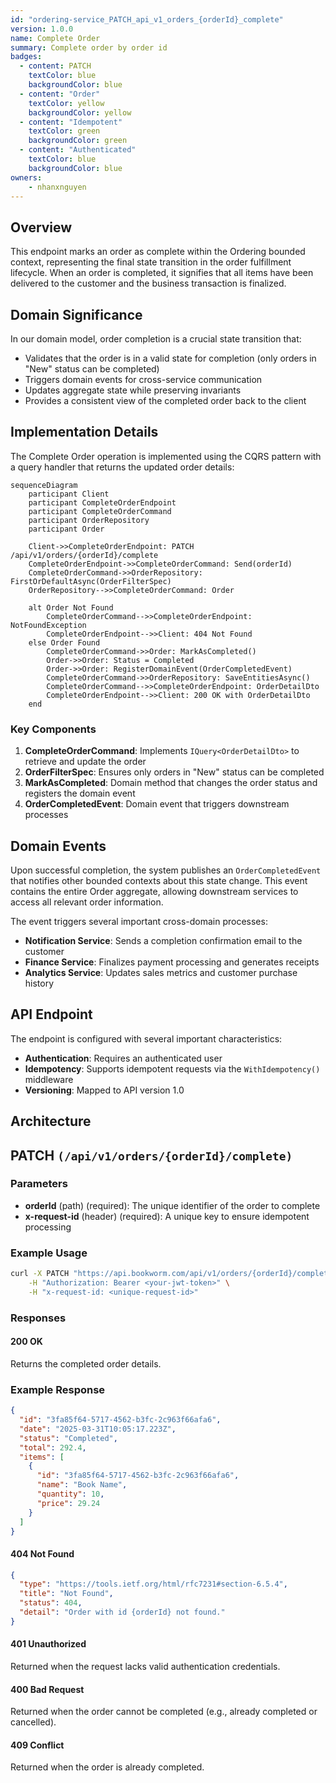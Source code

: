 ```yaml
---
id: "ordering-service_PATCH_api_v1_orders_{orderId}_complete"
version: 1.0.0
name: Complete Order
summary: Complete order by order id
badges:
  - content: PATCH
    textColor: blue
    backgroundColor: blue
  - content: "Order"
    textColor: yellow
    backgroundColor: yellow
  - content: "Idempotent"
    textColor: green
    backgroundColor: green
  - content: "Authenticated"
    textColor: blue
    backgroundColor: blue
owners:
    - nhanxnguyen
---
```


## Overview

This endpoint marks an order as complete within the Ordering bounded context, representing the final state transition in the order fulfillment lifecycle. When an order is completed, it signifies that all items have been delivered to the customer and the business transaction is finalized.

## Domain Significance

In our domain model, order completion is a crucial state transition that:

- Validates that the order is in a valid state for completion (only orders in "New" status can be completed)
- Triggers domain events for cross-service communication
- Updates aggregate state while preserving invariants
- Provides a consistent view of the completed order back to the client

## Implementation Details

The Complete Order operation is implemented using the CQRS pattern with a query handler that returns the updated order details:

```mermaid
sequenceDiagram
    participant Client
    participant CompleteOrderEndpoint
    participant CompleteOrderCommand
    participant OrderRepository
    participant Order
    
    Client->>CompleteOrderEndpoint: PATCH /api/v1/orders/{orderId}/complete
    CompleteOrderEndpoint->>CompleteOrderCommand: Send(orderId)
    CompleteOrderCommand->>OrderRepository: FirstOrDefaultAsync(OrderFilterSpec)
    OrderRepository-->>CompleteOrderCommand: Order
    
    alt Order Not Found
        CompleteOrderCommand-->>CompleteOrderEndpoint: NotFoundException
        CompleteOrderEndpoint-->>Client: 404 Not Found
    else Order Found
        CompleteOrderCommand->>Order: MarkAsCompleted()
        Order->>Order: Status = Completed
        Order->>Order: RegisterDomainEvent(OrderCompletedEvent)
        CompleteOrderCommand->>OrderRepository: SaveEntitiesAsync()
        CompleteOrderCommand-->>CompleteOrderEndpoint: OrderDetailDto
        CompleteOrderEndpoint-->>Client: 200 OK with OrderDetailDto
    end
```

### Key Components

1. **CompleteOrderCommand**: Implements `IQuery<OrderDetailDto>` to retrieve and update the order
2. **OrderFilterSpec**: Ensures only orders in "New" status can be completed
3. **MarkAsCompleted**: Domain method that changes the order status and registers the domain event
4. **OrderCompletedEvent**: Domain event that triggers downstream processes

## Domain Events

Upon successful completion, the system publishes an `OrderCompletedEvent` that notifies other bounded contexts about this state change. This event contains the entire Order aggregate, allowing downstream services to access all relevant order information.

The event triggers several important cross-domain processes:

- **Notification Service**: Sends a completion confirmation email to the customer
- **Finance Service**: Finalizes payment processing and generates receipts
- **Analytics Service**: Updates sales metrics and customer purchase history

## API Endpoint

The endpoint is configured with several important characteristics:

- **Authentication**: Requires an authenticated user
- **Idempotency**: Supports idempotent requests via the `WithIdempotency()` middleware
- **Versioning**: Mapped to API version 1.0

## Architecture

<NodeGraph />

## PATCH `(/api/v1/orders/{orderId}/complete)`

### Parameters

- **orderId** (path) (required): The unique identifier of the order to complete
- **x-request-id** (header) (required): A unique key to ensure idempotent processing

### Example Usage

```bash
curl -X PATCH "https://api.bookworm.com/api/v1/orders/{orderId}/complete" \
    -H "Authorization: Bearer <your-jwt-token>" \
    -H "x-request-id: <unique-request-id>"
```

### Responses

#### <span className="text-green-500">200 OK</span>

Returns the completed order details.

<SchemaViewer file="response-200.json" maxHeight="500" id="response-200" />

### Example Response

```json title="200 OK"
{
  "id": "3fa85f64-5717-4562-b3fc-2c963f66afa6",
  "date": "2025-03-31T10:05:17.223Z",
  "status": "Completed",
  "total": 292.4,
  "items": [
    {
      "id": "3fa85f64-5717-4562-b3fc-2c963f66afa6",
      "name": "Book Name",
      "quantity": 10,
      "price": 29.24
    }
  ]
}
```

#### <span className="text-red-500">404 Not Found</span>

```json title="404 Not Found"
{
  "type": "https://tools.ietf.org/html/rfc7231#section-6.5.4",
  "title": "Not Found",
  "status": 404,
  "detail": "Order with id {orderId} not found."
}
```

#### <span className="text-red-500">401 Unauthorized</span>

Returned when the request lacks valid authentication credentials.

#### <span className="text-red-500">400 Bad Request</span>

Returned when the order cannot be completed (e.g., already completed or cancelled).

#### <span className="text-red-500">409 Conflict</span>

Returned when the order is already completed.
